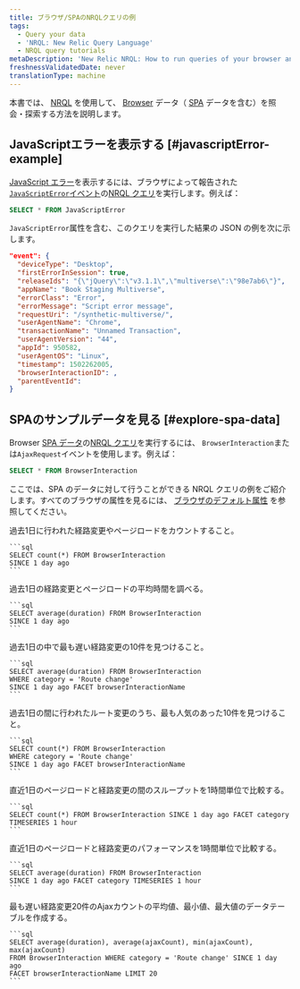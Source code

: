 ```yaml
---
title: ブラウザ/SPAのNRQLクエリの例
tags:
  - Query your data
  - 'NRQL: New Relic Query Language'
  - NRQL query tutorials
metaDescription: 'New Relic NRQL: How to run queries of your browser and single-page application (SPA) data reported by Browser.'
freshnessValidatedDate: never
translationType: machine
---
```


本書では、 [NRQL](/docs/query-data/nrql-new-relic-query-language/getting-started/introduction-nrql) を使用して、 [Browser](/docs/browser/new-relic-browser/getting-started/introduction-new-relic-browser) データ（ [SPA](/docs/browser/single-page-app-monitoring/get-started/welcome-single-page-app-monitoring) データを含む）を照会・探索する方法を説明します。

## JavaScriptエラーを表示する [#javascriptError-example]

[JavaScript エラー](/docs/browser/new-relic-browser/browser-pro-features/javascript-errors-page-examine-errors-over-time)を表示するには、ブラウザによって報告された[`JavaScriptError`イベント](/docs/insights/insights-data-sources/default-data/browser-default-events-attributes-insights#javascriptError-attributes)の[NRQL クエリ](/docs/query-data/nrql-new-relic-query-language/getting-started/introduction-nrql)を実行します。例えば：

```sql
SELECT * FROM JavaScriptError
```

`JavaScriptError`属性を含む、このクエリを実行した結果の JSON の例を次に示します。

```json
"event": {
  "deviceType": "Desktop",
  "firstErrorInSession": true,
  "releaseIds": "{\"jQuery\":\"v3.1.1\",\"multiverse\":\"98e7ab6\"}",
  "appName": "Book Staging Multiverse",
  "errorClass": "Error",
  "errorMessage": "Script error message",
  "requestUri": "/synthetic-multiverse/",
  "userAgentName": "Chrome",
  "transactionName": "Unnamed Transaction",
  "userAgentVersion": "44",
  "appId": 950582,
  "userAgentOS": "Linux",
  "timestamp": 1502262005,
  "browserInteractionID": ,
  "parentEventId": 
}
```

## SPAのサンプルデータを見る [#explore-spa-data]

Browser [SPA データ](/docs/browser/single-page-app-monitoring/get-started/introduction-single-page-app-monitoring)の[NRQL クエリ](/docs/query-data/nrql-new-relic-query-language/getting-started/introduction-nrql)を実行するには、 `BrowserInteraction`または`AjaxRequest`イベントを使用します。例えば：

```sql
SELECT * FROM BrowserInteraction
```

ここでは、SPA のデータに対して行うことができる NRQL クエリの例をご紹介します。すべてのブラウザの属性を見るには、 [ブラウザのデフォルト属性](/docs/insights/insights-data-sources/default-data/browser-default-events-attributes-insights) を参照してください。

<CollapserGroup>
  <Collapser id="count-route-changes" title="ルート変更やページロードのカウント">
    過去1日に行われた経路変更やページロードをカウントすること。

    ```sql
    SELECT count(*) FROM BrowserInteraction
    SINCE 1 day ago
    ```
  </Collapser>

  <Collapser id="avg-duration-route-change" title="ルート変更とページロードの平均時間">
    過去1日の経路変更とページロードの平均時間を調べる。

    ```sql
    SELECT average(duration) FROM BrowserInteraction 
    SINCE 1 day ago
    ```
  </Collapser>

  <Collapser id="slowest-route-changes" title="最も遅いルート変更">
    過去1日の中で最も遅い経路変更の10件を見つけること。

    ```sql
    SELECT average(duration) FROM BrowserInteraction 
    WHERE category = 'Route change' 
    SINCE 1 day ago FACET browserInteractionName
    ```
  </Collapser>

  <Collapser id="most-popular-route-changes" title="最も人気のあるルート変更">
    過去1日の間に行われたルート変更のうち、最も人気のあった10件を見つけること。

    ```sql
    SELECT count(*) FROM BrowserInteraction 
    WHERE category = 'Route change' 
    SINCE 1 day ago FACET browserInteractionName
    ```
  </Collapser>

  <Collapser id="compare-throughput" title="ページロードとルート変更のスループットを比較">
    直近1日のページロードと経路変更の間のスループットを1時間単位で比較する。

    ```sql
    SELECT count(*) FROM BrowserInteraction SINCE 1 day ago FACET category TIMESERIES 1 hour
    ```
  </Collapser>

  <Collapser id="compare-performance" title="ページロードとルート変更のパフォーマンスを比較">
    直近1日のページロードと経路変更のパフォーマンスを1時間単位で比較する。

    ```sql
    SELECT average(duration) FROM BrowserInteraction 
    SINCE 1 day ago FACET category TIMESERIES 1 hour
    ```
  </Collapser>

  <Collapser id="create-table" title="特定の条件でテーブルを作成">
    最も遅い経路変更20件のAjaxカウントの平均値、最小値、最大値のデータテーブルを作成する。

    ```sql
    SELECT average(duration), average(ajaxCount), min(ajaxCount), max(ajaxCount) 
    FROM BrowserInteraction WHERE category = 'Route change' SINCE 1 day ago 
    FACET browserInteractionName LIMIT 20
    ```
  </Collapser>
</CollapserGroup>
